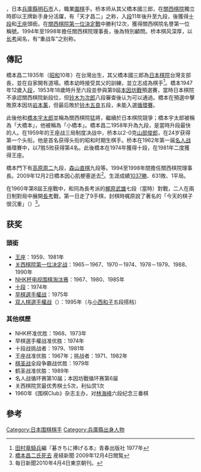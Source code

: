 {{Infobox go player
| name = 橋本昌二
| image =
| caption =
| nickname =
| kanji = 橋本 昌二
| kana = はしもと しょうじ
| birth_date = 1935年4月18日
| birth_place = 台湾
| death_date = 2009年12月2日
| death_place = 日本
| residence =
| teacher = 橋本國三郎
| pupil = [[高原周二|高原周二]]、[[森山直棋|森山直棋]]
| turnedpro =
| retired =
| rank = 九段
| affiliation = [[关西棋院|关西棋院]]
}}

{{nihongo|'''橋本昌二'''|橋本 昌二|extra={{bd|1935年|4月18日|2009年|12月2日}}}}，日本[[兵庫縣|兵庫縣]][[明石市|明石市]]人，職業[[圍棋|圍棋]]手。桥本师从其父橋本國三郎，在[[關西棋院|關西棋院]]獨立時即以王牌新手身分活躍，有「天才昌二」之称，入[[围棋段位制|段]]11年後升至九段，後獲得[[十段|十段]]和[[王座_(围棋)|王座]]頭銜。在[[關西棋院第一位決定戰|關西棋院第一位決定戰]]中勝利12次，獲得關西棋院名譽第一位稱號。1994年至1998年擔任關西棋院理事長，後為特別顧問。桥本棋风深厚，以[[长考|长考]]闻名，有“重战车”之别称。

== 傳記 ==

橋本昌二1935年（[[昭和|昭和]]10年）在台灣出生，其父橋本國三郎為[[日本棋院|日本棋院]]台灣支部長，並在自家開有道場。橋本幼時接受其父的訓練，並立志成為棋手<ref>[[田村竜騎兵|田村竜騎兵]]編『碁きちに捧げる本』青春出版社 1977年</ref>。橋本1947年12歲入[[围棋段位制|段]]，1953年18歲時升至六段並參與第9屆[[本因坊戰|本因坊戰]]預選賽，當時日本棋院不承認關西棋院新段位，但[[铃木为次郎|铃木为次郎]]八段審查後认为可以通過。橋本在預選中擊敗原本因坊[[岩本薰|岩本薰]]，但最后敗於[[铃木五良|铃木五良]]五段，未能入選[[循環賽|循環賽]]。

此後他和[[橋本宇太郎|橋本宇太郎]]並稱為關西棋院猛將，繼續於日本棋院競爭；橋本宇太郎被稱為「大橋本」，他被稱為「小橋本」。橋本昌二1958年升為九段，是當時升段最快的人。在1959年的王座战三局制度决战中，桥本以2-0克[[山部俊郎|山部俊郎]]，在24岁获得第一个头衔。他是首名获得头衔的昭和时期生棋手。桥本在1962年第一届[[名人战_(日本围棋)|名人战]]循環賽中，以7胜5败获得第4名。此後橋本在1974年獲得十段，在1981年二度獲得王座。

橋本門下有[[高原周二|高原周二]]九段，[[森山直棋|森山直棋]]九段等。1994至1998年間擔任關西棋院理事長。2009年12月2日橋本因心肌梗塞逝去<ref>[http://sankei.jp.msn.com/culture/igo/091204/igo0912041417000-n1.htm 橋本昌二氏死去] {{webarchive|url=https://web.archive.org/web/20100722091317/http://sankei.jp.msn.com/culture/igo/091204/igo0912041417000-n1.htm |date=2010-07-22 }} 産経新聞 2009年12月4日閲覧</ref>。生涯成績[[日本圍棋千勝棋士列表|1037勝]]、631敗、1平局。

在1960年第8屆王座戰中，和同為長考派的[[梶原武雄|梶原武雄]]七段（當時）對戰，二人在兩日制對局中展開[[長考|長考]]戰，第一日走了9手棋，封棋時梶原說了著名的「今天的棋子很沉重」（{{lang|ja|今日の蛤は重い}}）<ref>毎日新聞2010年4月4日東京朝刊。</ref>。

== 获奖 ==

=== 頭銜 ===

* [[王座_(围棋)|王座]]：1959、1981年
* [[关西棋院第一位决定战|关西棋院第一位决定战]]：1965－1967、1970－1974、1978－1979、1988、1990年
* [[NHK杯电视围棋淘汰赛|NHK杯电视围棋淘汰赛]]：1967、1980、1985年
* [[十段|十段]]：1974年
* [[早棋選手權战|早棋選手權战]]：1975年
* [[双人棋選手權战|双人棋選手權战]]（{{lang|ja|ペア碁選手権戦}}）：1995年（与[[小西和子|小西和子]]五段搭档）

=== 其他棋歷 ===

* NHK杯准优胜：1968、1973年
* 早棋選手權战准优胜：1974年
* 十段战挑战者：1979、1981年
* 王座战准优胜：1967年；挑战者：1971、1982年
* [[棋圣战|棋圣战]]全段争霸战优胜：1979年
* 鹤圣战准优胜：1989年
* 名人战循环赛第10届；本因坊戰循环赛第6届
* 关西棋院赏最优秀棋士5次，利仙赏1次
* 1960年《围棋Club》杂志主办，对[[林海峰_(围棋)|林海峰]]六段纪念三番棋

== 參考 ==
{{Reflist}}

{{日本圍棋千勝棋士}}
{{authority control}}
{{DEFAULTSORT:Hashimoto Isyouji}}
[[Category:日本围棋棋手|Category:日本围棋棋手]]
[[Category:兵庫縣出身人物|Category:兵庫縣出身人物]]